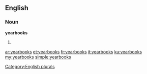 ==English==

===Noun===
'''yearbooks'''

# {{plural of|[[yearbook]]}}

[[Category:English plurals]]

[[ar:yearbooks]]
[[et:yearbooks]]
[[fr:yearbooks]]
[[it:yearbooks]]
[[ku:yearbooks]]
[[my:yearbooks]]
[[simple:yearbooks]]